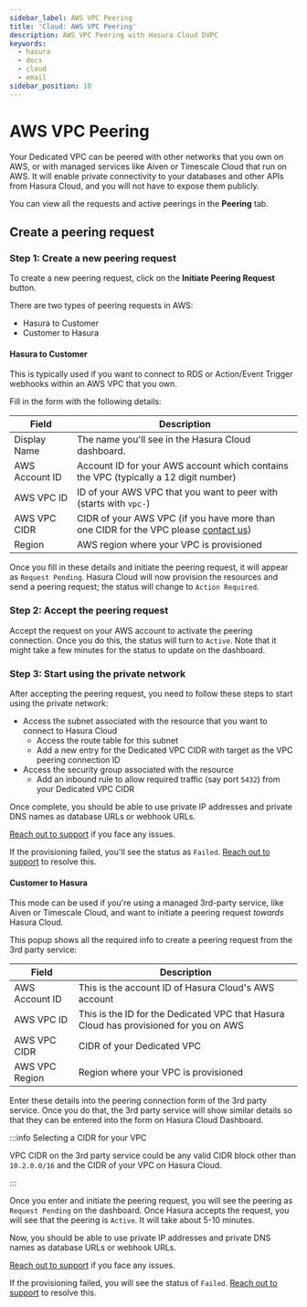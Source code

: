 ```yaml
---
sidebar_label: AWS VPC Peering
title: 'Cloud: AWS VPC Peering'
description: AWS VPC Peering with Hasura Cloud DVPC
keywords:
  - hasura
  - docs
  - cloud
  - email
sidebar_position: 10
---
```



# AWS VPC Peering

<ProductBadge ee />

Your Dedicated VPC can be peered with other networks that you own on AWS, or with managed services like Aiven or
Timescale Cloud that run on AWS. It will enable private connectivity to your databases and other APIs from Hasura Cloud,
and you will not have to expose them publicly.

You can view all the requests and active peerings in the **Peering** tab.

## Create a peering request

### Step 1: Create a new peering request

To create a new peering request, click on the **Initiate Peering Request** button.

<Thumbnail src="/img/deployment/dedicated-vpc/create-peering-request.png" alt="Create Peering Request" width="900px" />

There are two types of peering requests in AWS:

- Hasura to Customer
- Customer to Hasura

#### Hasura to Customer

This is typically used if you want to connect to RDS or Action/Event Trigger webhooks within an AWS VPC that you own.

<Thumbnail src="/img/deployment/dedicated-vpc/hasura-to-customer-peering.png" alt="Hasura to Customer" width="500px" />

Fill in the form with the following details:

| Field          | Description                                                                                                    |
| -------------- | -------------------------------------------------------------------------------------------------------------- |
| Display Name   | The name you'll see in the Hasura Cloud dashboard.                                                             |
| AWS Account ID | Account ID for your AWS account which contains the VPC (typically a 12 digit number)                           |
| AWS VPC ID     | ID of your AWS VPC that you want to peer with (starts with `vpc-`)                                             |
| AWS VPC CIDR   | CIDR of your AWS VPC (if you have more than one CIDR for the VPC please [contact us](https://hasura.io/help/)) |
| Region         | AWS region where your VPC is provisioned                                                                       |

Once you fill in these details and initiate the peering request, it will appear as `Request Pending`. Hasura Cloud will
now provision the resources and send a peering request; the status will change to `Action Required`.

### Step 2: Accept the peering request

Accept the request on your AWS account to activate the peering connection. Once you do this, the status will turn to
`Active`. Note that it might take a few minutes for the status to update on the dashboard.

### Step 3: Start using the private network

After accepting the peering request, you need to follow these steps to start using the private network:

- Access the subnet associated with the resource that you want to connect to Hasura Cloud
  - Access the route table for this subnet
  - Add a new entry for the Dedicated VPC CIDR with target as the VPC peering connection ID
- Access the security group associated with the resource
  - Add an inbound rule to allow required traffic (say port `5432`) from your Dedicated VPC CIDR

Once complete, you should be able to use private IP addresses and private DNS names as database URLs or webhook URLs.

[Reach out to support](https://hasura.io/help/) if you face any issues.

If the provisioning failed, you'll see the status as `Failed`. [Reach out to support](https://hasura.io/help/) to
resolve this.

#### Customer to Hasura

This mode can be used if you're using a managed 3rd-party service, like Aiven or Timescale Cloud, and want to initiate a
peering request _towards_ Hasura Cloud.

This popup shows all the required info to create a peering request from the 3rd party service:

<Thumbnail src="/img/deployment/dedicated-vpc/customer-to-hasura-peering.png" alt="Customer to Hasura" width="500px" />

| Field          | Description                                                                           |
| -------------- | ------------------------------------------------------------------------------------- |
| AWS Account ID | This is the account ID of Hasura Cloud's AWS account                                  |
| AWS VPC ID     | This is the ID for the Dedicated VPC that Hasura Cloud has provisioned for you on AWS |
| AWS VPC CIDR   | CIDR of your Dedicated VPC                                                            |
| AWS VPC Region | Region where your VPC is provisioned                                                  |

Enter these details into the peering connection form of the 3rd party service. Once you do that, the 3rd party service
will show similar details so that they can be entered into the form on Hasura Cloud Dashboard.

:::info Selecting a CIDR for your VPC

VPC CIDR on the 3rd party service could be any valid CIDR block other than `10.2.0.0/16` and the CIDR of your VPC on
Hasura Cloud.

:::

Once you enter and initiate the peering request, you will see the peering as `Request Pending` on the dashboard. Once
Hasura accepts the request, you will see that the peering is `Active`. It will take about 5-10 minutes.

Now, you should be able to use private IP addresses and private DNS names as database URLs or webhook URLs.

[Reach out to support](https://hasura.io/help/) if you face any issues.

If the provisioning failed, you will see the status of `Failed`. [Reach out to support](https://hasura.io/help/) to
resolve this.
